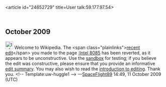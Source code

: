 <article id="24652729" title=User talk:59.177.97.54>
	<talkpage id="24652729" title="User talk:59.177.97.54">

== October 2009 ==

[[Image:Information.png|25px]] Welcome to Wikipedia. The &lt;span class=&quot;plainlinks&quot;&gt;[http://en.wikipedia.org/wiki/Intel_8085?diff=319235853 recent edit]&lt;/span&gt; you made to the page [[:Intel 8085]] has been reverted, as it appears to be unconstructive. Use the [[Wikipedia:Sandbox|sandbox]] for testing; if you believe the edit was constructive, please ensure that you provide an informative [[Help:Edit summary|edit summary]]. You may also wish to read the [[Wikipedia:Introduction|introduction to editing]]. Thank you. &lt;!-- Template:uw-huggle1 --&gt; —[[User talk:SpaceFlight89|SpaceFlight89]] 14:49, 11 October 2009 (UTC)
	</talkpage>
</article>